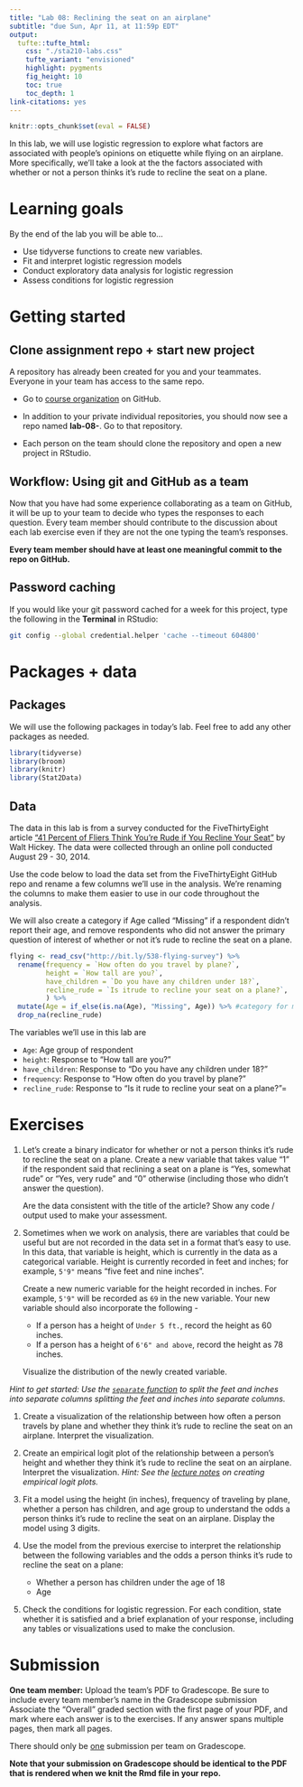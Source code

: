 ```yaml
---
title: "Lab 08: Reclining the seat on an airplane" 
subtitle: "due Sun, Apr 11, at 11:59p EDT"
output: 
  tufte::tufte_html:
    css: "./sta210-labs.css"
    tufte_variant: "envisioned"
    highlight: pygments
    fig_height: 10
    toc: true
    toc_depth: 1
link-citations: yes
---
```


```r
knitr::opts_chunk$set(eval = FALSE)
```

In this lab, we will use logistic regression to explore what factors are associated with people's opinions on etiquette while flying on an airplane. More specifically, we'll take a look at the the factors associated with whether or not a person thinks it's rude to recline the seat on a plane. 

# Learning goals

By the end of the lab you will be able to...

- Use tidyverse functions to create new variables.
- Fit and interpret logistic regression models
- Conduct exploratory data analysis for logistic regression 
- Assess conditions for logistic regression

# Getting started

## Clone assignment repo + start new project

A repository has already been created for you and your teammates. Everyone in your team has access to the same repo.

- Go to [course organization](https://www.github.com/sta210-sp21) on GitHub.

- In addition to your private individual repositories, you should now see a repo named **lab-08-**. Go to that repository.
  
- Each person on the team should clone the repository and open a new project in RStudio.

## Workflow: Using git and GitHub as a team

Now that you have had some experience collaborating as a team on GitHub, it will be up to your team to decide who types the responses to each question. Every team member should contribute to the discussion about each lab exercise even if they are not the one typing the team's responses. 

**Every team member should have at least one meaningful commit to the repo on GitHub.**

## Password caching

If you would like your git password cached for a week for this project, type the following in the **Terminal** in RStudio:

```bash
git config --global credential.helper 'cache --timeout 604800'
```

# Packages + data

## Packages

We will use the following packages in today's lab. Feel free to add any other packages as needed.

```r
library(tidyverse)
library(broom)
library(knitr)
library(Stat2Data)
```

## Data

The data in this lab is from a survey conducted for the FiveThirtyEight article ["41 Percent of Fliers Think You're Rude if You Recline Your Seat"](https://fivethirtyeight.com/features/airplane-etiquette-recline-seat/) by Walt Hickey. The data were collected through an online poll conducted August 29 - 30, 2014.  

Use the code below to load the data set from the FiveThirtyEight GitHub repo and rename a few columns we'll use in the analysis. We're renaming the columns to make them easier to use in our code throughout the analysis. 

We will also create a category if Age called "Missing" if a respondent didn't report their age, and remove respondents who did not answer the primary question of interest of whether or not it's rude to recline the seat on a plane. 

```r
flying <- read_csv("http://bit.ly/538-flying-survey") %>%
  rename(frequency = `How often do you travel by plane?`, 
         height = `How tall are you?`,
         have_children = `Do you have any children under 18?`, 
         recline_rude = `Is itrude to recline your seat on a plane?`, 
         ) %>%
  mutate(Age = if_else(is.na(Age), "Missing", Age)) %>% #category for missing age
  drop_na(recline_rude) 
```

The variables we'll use in this lab are 

- `Age`: Age group of respondent
- `height`: Response to "How tall are you?"
- `have_children`: Response to "Do you have any children under 18?"
- `frequency`: Response to "How often do you travel by plane?"
- `recline_rude`: Response to "Is it rude to recline your seat on a plane?"=

# Exercises 

1. Let's create a binary indicator for whether or not a person thinks it's rude to recline the seat on a plane. Create a new variable that takes value "1" if the respondent said that reclining a seat on a plane is "Yes, somewhat rude" or "Yes, very rude" and "0" otherwise (including those who didn't answer the question). 

    Are the data consistent with the title of the article? Show any code / output used to make your assessment.

1. Sometimes when we work on analysis, there are variables that could be useful but are not recorded in the data set in a format that's easy to use. In this data, that variable is height, which is currently in the data as a categorical variable. Height is currently recorded in feet and inches; for example, `5'9"` means "five feet and nine inches". 

    Create a new numeric variable for the height recorded in inches. For example, `5'9"` will be recorded as `69` in the new variable. Your new variable should also incorporate the following - 

    - If a person has a height of `Under 5 ft.`, record the height as 60 inches.
    - If a person has a height of `6'6" and above`, record the height as 78 inches.


    Visualize the distribution of the newly created variable.

*Hint to get started: Use the [`separate` function](https://tidyr.tidyverse.org/reference/separate.html) to split the feet and inches into separate columns splitting the feet and inches into separate columns.*


1. Create a visualization of the relationship between how often a person travels by plane and whether they think it's rude to recline the seat on an airplane. Interpret the visualization. 

1. Create an empirical logit plot of the relationship between a person's height and whether they think it's rude to recline the seat on an airplane. Interpret the visualization. *Hint: See the [lecture notes](https://sta210-sp21.netlify.app/slides/21-logistic-conditions.html#12) on creating empirical logit plots.*

1. Fit a model using the height (in inches), frequency of traveling by plane, whether a person has children, and age group to understand the odds a person thinks it's rude to recline the seat on an airplane. Display the model using 3 digits. 

1. Use the model from the previous exercise to interpret the relationship between the following variables and the odds a person thinks it's rude to recline the seat on a plane: 

    - Whether a person has children under the age of 18
    - Age
    
1. Check the conditions for logistic regression. For each condition, state whether it is satisfied and a brief explanation of your response, including any tables or visualizations used to make the conclusion. 
  





# Submission

**One team member:** Upload the team's PDF to Gradescope. Be sure to include every team member's name in the Gradescope submission Associate the "Overall" graded section with the first page of your PDF, and mark where each answer is to the exercises. If any answer spans multiple pages, then mark all pages.

There should only be <u>one</u> submission per team on Gradescope.

**Note that your submission on Gradescope should be identical to the PDF that is rendered when we knit the Rmd file in your repo.** 


